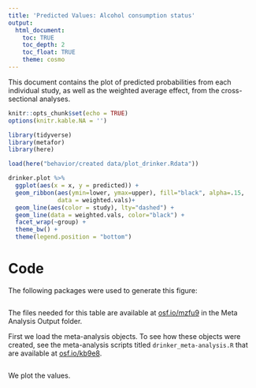 ```yaml
---
title: 'Predicted Values: Alcohol consumption status'
output: 
  html_document:
    toc: TRUE
    toc_depth: 2
    toc_float: TRUE
    theme: cosmo
---
```


This document contains the plot of predicted probabilities from each individual study, as well as the weighted average effect, from the cross-sectional analyses.

```r
knitr::opts_chunk$set(echo = TRUE)
options(knitr.kable.NA = '')
```

```r
library(tidyverse)
library(metafor)
library(here)
```

```r
load(here("behavior/created data/plot_drinker.Rdata"))
```

```r
drinker.plot %>%
  ggplot(aes(x = x, y = predicted)) +
  geom_ribbon(aes(ymin=lower, ymax=upper), fill="black", alpha=.15,
              data = weighted.vals)+
  geom_line(aes(color = study), lty="dashed") +
  geom_line(data = weighted.vals, color="black") +
  facet_wrap(~group) +
  theme_bw() +
  theme(legend.position = "bottom")
```

# Code

The following packages were used to generate this figure: 

```r
```

The files needed for this table are available at [osf.io/mzfu9](https://osf.io/mzfu9/) in the Meta Analysis Output folder.

First we load the meta-analysis objects. To see how these objects were created, see the meta-analysis scripts titled `drinker_meta-analysis.R` that are available at [osf.io/kb9e8](https://osf.io/kb9e8/).

```r
```

We plot the values.

```r
```

